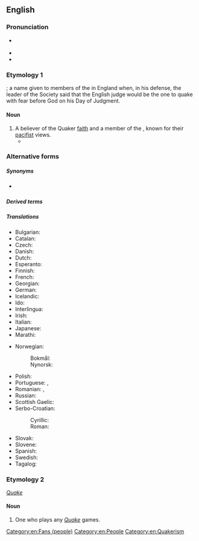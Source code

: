 {{also|quaker|Quäker}}
==English==

===Pronunciation===
* {{a|GA}} {{IPA|en|/ˈkweɪkɚ/}}
* {{audio|en|LL-Q1860 (eng)-Vealhurl-Quaker.wav|Audio (Southern England)}}
* {{rhymes|en|eɪkə(ɹ)|s=2}}

===Etymology 1===
{{suffix|en|quake|er|id2=agent noun}}; a name given to members of the {{w|Religious Society of Friends}} in England when, in his defense, the leader of the Society said that the English judge would be the one to quake with fear before God on his Day of Judgment.

====Noun====
{{en-noun}}

# A believer of the Quaker [[faith]] and a member of the {{w|Society of Friends}}, known for their [[pacifist]] views.
#* {{quote-book|en|year=1834|author={{w|Letitia Elizabeth Landon}}|title=Francesca Carrara|volume=1|page=35|text=The demon of fanaticism was the shape which it took with us; and verily, what with religious republicans, harmonists, '''quakers''', fifth-monarchy men, Presbyterians, and the reign of the saints upon earth, it needs the strong hand of a Cromwell to reduce the spiritual chaos to any sort of order.}}

===Alternative forms===
{{l|en|Quacker}}

=====Synonyms=====
* {{l|en|autem quaver}} {{qualifier|archaic cant}}

=====Derived terms=====
{{der2|en|Quaker gun|Quakerism|Quakerly|Quakers Yard}}

=====Translations=====
{{trans-top|believer of the Quaker faith}}
* Bulgarian: {{t|bg|квакер|m}}
* Catalan: {{t|ca|quàquer|m}}
* Czech: {{t|cs|kvaker|m}}
* Danish: {{t|da|kvæker|c}}
* Dutch: {{t+|nl|quaker|m}}
* Esperanto: {{t|eo|kvakero}}
* Finnish: {{t+|fi|kveekari}}
* French: {{t+|fr|quaker|m}}
* Georgian: {{t|ka|კვაკერი}}
* German: {{t+|de|Quäker|m}}
* Icelandic: {{t|is|kvekari|m}}
* Ido: {{t+|io|quakero}}
* Interlingua: {{t|ia|quakero}}
* Irish: {{t|ga|Caecar|m}}
* Italian: {{t+|it|quacchero|m}}
* Japanese: {{t|ja|クエーカー教徒|tr=クエーカーきょうと, Kuēkā kyōto}}
* Marathi: {{t|mr|क्वेकर}}
{{trans-mid}}
* Norwegian:
*: Bokmål: {{t|nb|kveker|m}}
*: Nynorsk: {{t|nn|kvekar|m}}
* Polish: {{t+|pl|kwakier|m-pr}}
* Portuguese: {{t+|pt|quacre|m|f}}, {{t|pt|quáquer|m|f}}
* Romanian: {{t+|ro|quaker|m}}, {{t+|ro|quakeră|f}}
* Russian: {{t+|ru|ква́кер|m}}
* Scottish Gaelic: {{t|gd|Cuaigear|m}}
* Serbo-Croatian:
*: Cyrillic: {{t|sh|кве̏кер|m}}
*: Roman: {{t+|sh|kvȅker|m}}
* Slovak: {{t|sk|kvaker|m}}
* Slovene: {{t|sl|kveker|m}}
* Spanish: {{t|es|cuáquero}}
* Swedish: {{t+|sv|kväkare}}
* Tagalog: {{t|tl|kuwakero}}
{{trans-bottom}}

===Etymology 2===
''[[w:Quake_(series)|Quake]]'' {{suffix|en||er}}

====Noun====
{{en-noun}}

# {{lb|en|video games}} One who plays any ''[[w:Quake_(series)|Quake]]'' games.

[[Category:en:Fans (people)]]
[[Category:en:People]]
[[Category:en:Quakerism]]